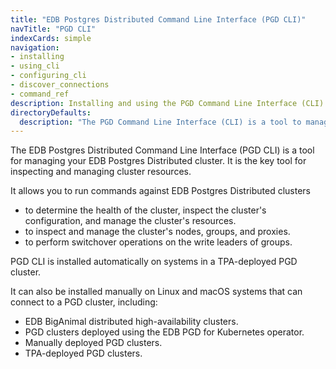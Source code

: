 ```yaml
---
title: "EDB Postgres Distributed Command Line Interface (PGD CLI)"
navTitle: "PGD CLI"
indexCards: simple
navigation:
- installing
- using_cli
- configuring_cli
- discover_connections
- command_ref
description: Installing and using the PGD Command Line Interface (CLI) to manage your PGD cluster.
directoryDefaults:
  description: "The PGD Command Line Interface (CLI) is a tool to manage your EDB Postgres Distributed cluster"
---
```


The EDB Postgres Distributed Command Line Interface (PGD CLI) is a tool for managing your EDB Postgres Distributed cluster. It is the key tool for inspecting and managing cluster resources.

It allows you to run commands against EDB Postgres Distributed clusters
 * to determine the health of the cluster, inspect the cluster's configuration, and manage the cluster's resources. 
 * to inspect and manage the cluster's nodes, groups, and proxies.
 * to perform switchover operations on the write leaders of groups.

PGD CLI is installed automatically on systems in a TPA-deployed PGD cluster. 

It can also be installed manually on Linux and macOS systems that can connect to a PGD cluster, including:
  * EDB BigAnimal distributed high-availability clusters.
  * PGD clusters deployed using the EDB PGD for Kubernetes operator.
  * Manually deployed PGD clusters.
  * TPA-deployed PGD clusters.


<!-- * [Installing PGD CLI](installing_cli) has instructions on manually installing PGD CLI on various systems.

* [Using PGD CLI](using_cli) offers an introduction to using the PGD CLI and how to connect to your PGD cluster.

* [Configuring PGD CLI](configuring_cli) has details on creating persistent configurations for quicker connections.

* [PGD CLI's Command reference](command_ref) covers all the available commands to inspect, manage, and get information about cluster resources.

* [Discovering connection strings](discover_connections) shows how to obtain the correct connection strings for your PGD-powered deployment.
 -->

